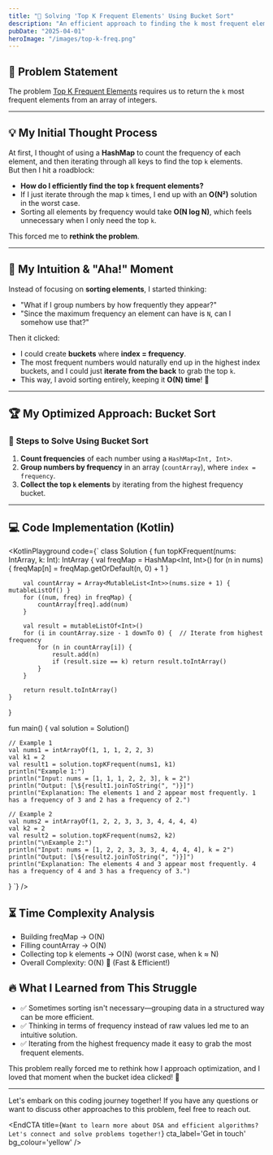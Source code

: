 ```yaml
---
title: "🚀 Solving 'Top K Frequent Elements' Using Bucket Sort"
description: "An efficient approach to finding the k most frequent elements in an array"
pubDate: "2025-04-01"
heroImage: "/images/top-k-freq.png"
---
```



## 📝 Problem Statement  
The problem [Top K Frequent Elements](https://leetcode.com/problems/top-k-frequent-elements/) requires us to return the `k` most frequent elements from an array of integers.  

---

## 💡 My Initial Thought Process  
At first, I thought of using a **HashMap** to count the frequency of each element, and then iterating through all keys to find the top `k` elements.  
But then I hit a roadblock:  

- **How do I efficiently find the top `k` frequent elements?**  
- If I just iterate through the map `k` times, I end up with an **O(N²)** solution in the worst case.  
- Sorting all elements by frequency would take **O(N log N)**, which feels unnecessary when I only need the top `k`.  

This forced me to **rethink the problem**.  

---

## 🤯 My Intuition & "Aha!" Moment  

Instead of focusing on **sorting elements**, I started thinking:  
- "What if I group numbers by how frequently they appear?"  
- "Since the maximum frequency an element can have is `N`, can I somehow use that?"  

Then it clicked:  
- I could create **buckets** where **index = frequency**.  
- The most frequent numbers would naturally end up in the highest index buckets, and I could just **iterate from the back** to grab the top `k`.  
- This way, I avoid sorting entirely, keeping it **O(N) time**! 🎯  

---

## 🏆 My Optimized Approach: **Bucket Sort**  
### 🔹 **Steps to Solve Using Bucket Sort**  
1. **Count frequencies** of each number using a `HashMap<Int, Int>`.  
2. **Group numbers by frequency** in an array (`countArray`), where `index = frequency`.  
3. **Collect the top `k` elements** by iterating from the highest frequency bucket.  

---

## 💻 Code Implementation (Kotlin)  

<KotlinPlayground code={`
class Solution {
    fun topKFrequent(nums: IntArray, k: Int): IntArray {
        val freqMap = HashMap<Int, Int>()
        for (n in nums) {
            freqMap[n] = freqMap.getOrDefault(n, 0) + 1
        }

        val countArray = Array<MutableList<Int>>(nums.size + 1) { mutableListOf() }
        for ((num, freq) in freqMap) {
            countArray[freq].add(num)
        }

        val result = mutableListOf<Int>()
        for (i in countArray.size - 1 downTo 0) {  // Iterate from highest frequency
            for (n in countArray[i]) {
                result.add(n)
                if (result.size == k) return result.toIntArray()
            }
        }

        return result.toIntArray()
    }
}

fun main() {
    val solution = Solution()

    // Example 1
    val nums1 = intArrayOf(1, 1, 1, 2, 2, 3)
    val k1 = 2
    val result1 = solution.topKFrequent(nums1, k1)
    println("Example 1:")
    println("Input: nums = [1, 1, 1, 2, 2, 3], k = 2")
    println("Output: [\${result1.joinToString(", ")}]")
    println("Explanation: The elements 1 and 2 appear most frequently. 1 has a frequency of 3 and 2 has a frequency of 2.")

    // Example 2
    val nums2 = intArrayOf(1, 2, 2, 3, 3, 3, 4, 4, 4, 4)
    val k2 = 2
    val result2 = solution.topKFrequent(nums2, k2)
    println("\nExample 2:")
    println("Input: nums = [1, 2, 2, 3, 3, 3, 4, 4, 4, 4], k = 2")
    println("Output: [\${result2.joinToString(", ")}]")
    println("Explanation: The elements 4 and 3 appear most frequently. 4 has a frequency of 4 and 3 has a frequency of 3.")
}
`} />

## ⏳ Time Complexity Analysis
- Building freqMap → O(N)
- Filling countArray → O(N)
- Collecting top k elements → O(N) (worst case, when k ≈ N)
- Overall Complexity: O(N) 🚀 (Fast & Efficient!)

## 🔥 What I Learned from This Struggle
- ✅ Sometimes sorting isn't necessary—grouping data in a structured way can be more efficient.
- ✅ Thinking in terms of frequency instead of raw values led me to an intuitive solution.
- ✅ Iterating from the highest frequency made it easy to grab the most frequent elements.

This problem really forced me to rethink how I approach optimization, and I loved that moment when the bucket idea clicked! 🎯

---

Let's embark on this coding journey together! If you have any questions or want to discuss other approaches to this problem, feel free to reach out.

<EndCTA
title={`Want to learn more about DSA and efficient algorithms? Let's connect and solve problems together!`}
cta_label='Get in touch'
bg_colour='yellow'
/>

<KotlinPlaygroundScript />
